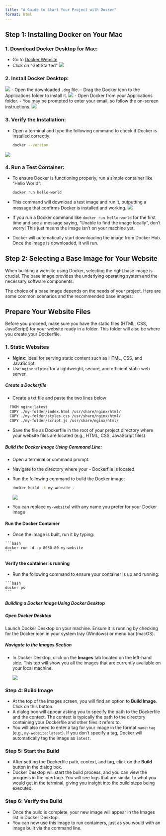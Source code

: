 ```yaml
---
title: "A Guide to Start Your Project with Docker"
format: html
---
```


## Step 1: Installing Docker on Your Mac

### 1. Download Docker Desktop for Mac: 
   - Go to [Docker Website](https://www.docker.com/)
   - Click on "Get Started"
   ![](assets/get_started.png)
   
### 2. Install Docker Desktop:  
   ![](assets/get_started2.png)
   - Open the downloaded `.dmg` file.
   - Drag the Docker icon to the Applications folder to install it.
   ![](assets/get_started3.png)
   - Open Docker from your Applications folder.
   - You may be prompted to enter your email, so follow the on-screen instructions.
   ![](assets/get_started4.png)

### 3. Verify the Installation:
   - Open a terminal and type the following command to check if Docker is installed correctly:
   
     ```bash
     docker --version
     ```

   ![](assets/get_started5.png)

### 4. Run a Test Container:
   - To ensure Docker is functioning properly, run a simple container like "Hello World":
   
     ```bash
     docker run hello-world
     ```
   - This command will download a test image and run it, outputting a message that confirms Docker is installed and working.
   ![](assets/get_started6.png)
   - If you run a Docker command like `docker run hello-world` for the first time and see a message saying, "Unable to find the image locally", don't worry! This just means the image isn't on your machine yet. 
   - Docker will automatically start downloading the image from Docker Hub. Once the image is downloaded, it will run. 
  
## Step 2: Selecting a Base Image for Your Website 

When building a website using Docker, selecting the right base image is crucial. The base image provides the underlying operating system and the necessary software components. 

The choice of a base image depends on the needs of your project. Here are some common scenarios and the recommended base images:

::: {.callout-note}
# Prepare Your Website Files
Before you proceed, make sure you have the static files (HTML, CSS, JavaScript) for your website ready in a folder. This folder will also be where you create your Dockerfile.
:::

### 1. Static Websites
   - **Nginx**: Ideal for serving static content such as HTML, CSS, and JavaScript.
   - Use `nginx:alpine` for a lightweight, secure, and efficient static web server.
  
##### Create a Dockerfile
   - Create a txt file and paste the two lines below
  
  ```bash
    FROM nginx:latest
    COPY ./my-folder/index.html /usr/share/nginx/html/
    COPY ./my-folder/styles.css /usr/share/nginx/html/
    COPY ./my-folder/script.js /usr/share/nginx/html/
  ```
   - Save the file as Dockerfile in the root of your project directory where your website files are located (e.g., HTML, CSS, JavaScript files).

##### Build the Docker Image Using Command Line: 
   - Open a terminal or command prompt.
   - Navigate to the directory where your - Dockerfile is located.
   - Run the following command to build the Docker image:

     ```bash
     docker build -t my-website .
     ```

     ![](assets/base_image2.png)

   - You can replace `my-website`l with any name you prefer for your Docker image

#### Run the Docker Container 
   - Once the image is built, run it by typing:
    
    ```bash
    docker run -d -p 8080:80 my-website
    ```
#### Verify the container is running

   - Run the following command to ensure your container is up and running:
  
    ```bash
    docker ps
    ```

##### Building a Docker Image Using Docker Desktop

##### Open Docker Desktop

Launch Docker Desktop on your machine. Ensure it is running by checking for the Docker icon in your system tray (Windows) or menu bar (macOS).

##### Navigate to the Images Section

- In Docker Desktop, click on the **Images** tab located on the left-hand side. This tab will show you all the images that are currently available on your local machine.

     ![](assets/run_container1.png)

### Step 4: Build Image

- At the top of the Images screen, you will find an option to **Build Image**. Click on this button.
- A dialog box will appear asking you to specify the path to the Dockerfile and the context. The context is typically the path to the directory containing your Dockerfile and other files it refers to.
- You will also need to enter a tag for your image in the format `name:tag` (e.g., `my-website:latest`). If you don’t specify a tag, Docker will automatically tag the image as `latest`.

### Step 5: Start the Build

- After setting the Dockerfile path, context, and tag, click on the **Build** button in the dialog box.
- Docker Desktop will start the build process, and you can view the progress in the interface. You will see logs that are similar to what you would get in the terminal, giving you insight into the build steps being executed.

### Step 6: Verify the Build

- Once the build is complete, your new image will appear in the Images list in Docker Desktop.
- You can now use this image to run containers, just as you would with an image built via the command line.